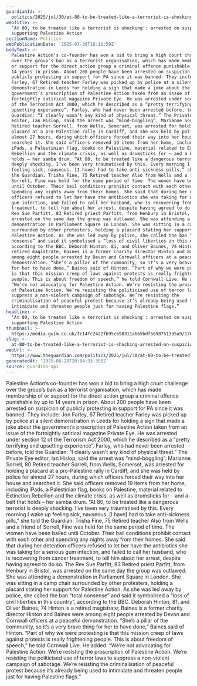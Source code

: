 ```yaml
---
guardianId: >-
  politics/2025/jul/30/at-80-to-be-treated-like-a-terrorist-is-shocking-arrested-on-suspicion-of-supporting-palestine-action
webTitle: >-
  ‘At 80, to be treated like a terrorist is shocking’: arrested on suspicion of
  supporting Palestine Action
sectionName: Politics
webPublicationDate: '2025-07-30T18:11:59Z'
bodyText: >-
  Palestine Action’s co-founder has won a bid to bring a high court challenge
  over the group’s ban as a terrorist organisation, which has made membership of
  or support for the direct action group a criminal offence punishable by up to
  14 years in prison. About 200 people have been arrested on suspicion of
  publicly protesting in support for PA since it was banned. They include: Jon
  Farley, 67 Retired teacher Farley was picked up by police at a silent
  demonstration in Leeds for holding a sign that made a joke about the
  government’s proscription of Palestine Action taken from an issue of the
  fortnightly satirical magazine Private Eye. He was arrested under section 12
  of the Terrorism Act 2000, which he described as a “pretty terrifying and
  upsetting experience”. Farley, who had never been arrested before, told the
  Guardian: “I clearly wasn’t any kind of physical threat.” The Private Eye
  editor, Ian Hislop, said the arrest was “mind-boggling”. Marianne Sorrell, 80
  Retired teacher Sorrell, from Wells, Somerset, was arrested for holding a
  placard at a pro-Palestine rally in Cardiff, and she was held by police for
  almost 27 hours, during which officers forced their way into her house and
  searched it. She said officers removed 19 items from her home, including
  iPads, a Palestinian flag, books on Palestine, material related to Extinction
  Rebellion and the climate crisis, as well as drumsticks for – and a belt that
  holds – her samba drum. “At 80, to be treated like a dangerous terrorist is
  deeply shocking. I’ve been very traumatised by this. Every morning I wake up
  feeling sick, nauseous. [I have] had to take anti-sickness pills,” she told
  the Guardian. Trisha Fine, 75 Retired teacher Also from Wells and a friend of
  Sorrell, Fine was held for the same period of time. The women have been bailed
  until October. Their bail conditions prohibit contact with each other and
  spending any nights away from their homes. She said that during her detention
  officers refused to let her have the antibiotics she was taking for a serious
  gum infection, and failed to call her husband, who is recovering from cancer
  treatment, to tell him about her arrest, despite having agreed to do so. The
  Rev Sue Parfitt, 83 Retired priest Parfitt, from Henbury in Bristol, was
  arrested on the same day the group was outlawed. She was attending a
  demonstration in Parliament Square in London. She was sitting in a camp chair
  surrounded by other protesters, holding a placard stating her support for
  Palestine Action. As she was led away by police, she called the ban “total
  nonsense” and said it symbolised a “loss of civil liberties in this country”,
  according to the BBC. Deborah Hinton, 81, and Oliver Baines, 74 Hinton is a
  retired magistrate; Baines is a former charity director Hinton and Baines were
  among eight people arrested by Devon and Cornwall officers at a peaceful
  demonstration. “She’s a pillar of the community, so it’s a very brave thing
  for her to have done,” Baines said of Hinton. “Part of why we were protesting
  is that this mission creep of laws against protests is really frightening
  people. This is about freedom of speech,” he told Cornwall Live. He added:
  “We’re not advocating for Palestine Action. We’re resisting the proscription
  of Palestine Action. We’re resisting the politicised use of terror laws to
  suppress a non-violent campaign of sabotage. We’re resisting the
  criminalisation of peaceful protest because it’s already being used to
  intimidate and threaten people just for having Palestine flags.”
headline: >-
  ‘At 80, to be treated like a terrorist is shocking’: arrested on suspicion of
  supporting Palestine Action
thumbnail: >-
  https://media.guim.co.uk/fc14fc2422fb95c698311a665bdf5698751335a9/176_0_2500_2001/500.jpg
slug: >-
  at-80-to-be-treated-like-a-terrorist-is-shocking-arrested-on-suspicion-of-supporting-palestine-action
webUrl: >-
  https://www.theguardian.com/politics/2025/jul/30/at-80-to-be-treated-like-a-terrorist-is-shocking-arrested-on-suspicion-of-supporting-palestine-action
generatedAt: '2025-08-28T20:04:33.355Z'
source: guardian-api
---
```

Palestine Action’s co-founder has won a bid to bring a high court challenge over the group’s ban as a terrorist organisation, which has made membership of or support for the direct action group a criminal offence punishable by up to 14 years in prison. About 200 people have been arrested on suspicion of publicly protesting in support for PA since it was banned. They include: Jon Farley, 67 Retired teacher Farley was picked up by police at a silent demonstration in Leeds for holding a sign that made a joke about the government’s proscription of Palestine Action taken from an issue of the fortnightly satirical magazine Private Eye. He was arrested under section 12 of the Terrorism Act 2000, which he described as a “pretty terrifying and upsetting experience”. Farley, who had never been arrested before, told the Guardian: “I clearly wasn’t any kind of physical threat.” The Private Eye editor, Ian Hislop, said the arrest was “mind-boggling”. Marianne Sorrell, 80 Retired teacher Sorrell, from Wells, Somerset, was arrested for holding a placard at a pro-Palestine rally in Cardiff, and she was held by police for almost 27 hours, during which officers forced their way into her house and searched it. She said officers removed 19 items from her home, including iPads, a Palestinian flag, books on Palestine, material related to Extinction Rebellion and the climate crisis, as well as drumsticks for – and a belt that holds – her samba drum. “At 80, to be treated like a dangerous terrorist is deeply shocking. I’ve been very traumatised by this. Every morning I wake up feeling sick, nauseous. [I have] had to take anti-sickness pills,” she told the Guardian. Trisha Fine, 75 Retired teacher Also from Wells and a friend of Sorrell, Fine was held for the same period of time. The women have been bailed until October. Their bail conditions prohibit contact with each other and spending any nights away from their homes. She said that during her detention officers refused to let her have the antibiotics she was taking for a serious gum infection, and failed to call her husband, who is recovering from cancer treatment, to tell him about her arrest, despite having agreed to do so. The Rev Sue Parfitt, 83 Retired priest Parfitt, from Henbury in Bristol, was arrested on the same day the group was outlawed. She was attending a demonstration in Parliament Square in London. She was sitting in a camp chair surrounded by other protesters, holding a placard stating her support for Palestine Action. As she was led away by police, she called the ban “total nonsense” and said it symbolised a “loss of civil liberties in this country”, according to the BBC. Deborah Hinton, 81, and Oliver Baines, 74 Hinton is a retired magistrate; Baines is a former charity director Hinton and Baines were among eight people arrested by Devon and Cornwall officers at a peaceful demonstration. “She’s a pillar of the community, so it’s a very brave thing for her to have done,” Baines said of Hinton. “Part of why we were protesting is that this mission creep of laws against protests is really frightening people. This is about freedom of speech,” he told Cornwall Live. He added: “We’re not advocating for Palestine Action. We’re resisting the proscription of Palestine Action. We’re resisting the politicised use of terror laws to suppress a non-violent campaign of sabotage. We’re resisting the criminalisation of peaceful protest because it’s already being used to intimidate and threaten people just for having Palestine flags.”
